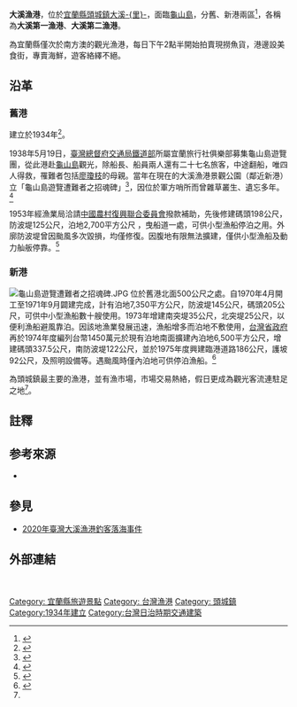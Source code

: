 {{Infobox Port
| name = 大溪漁港<br><small>Daxi Fishing Port
| image = 大溪新港.jpg
| imagesize = 
| caption = 大溪漁港
| country = {{ROC-TW}}
| location = [[宜蘭縣|宜蘭縣]][[頭城鎮|頭城鎮]][[大溪里_(宜蘭縣)|大溪-{里}-]]
| coordinates = {{coord|24.941024|121.902009|display=title, inline}}
| opened = 
| operated =
| owner = [[宜蘭縣政府|宜蘭縣政府]]
| type = [[台灣漁港列表|第二類漁港]]
| sizewater = 
| sizeland = 
| size = 
| berths =
| wharfs = 
| piers = 
| employees =
| leadershiptitle = 
| leader = 
| blankdetailstitle1 = 
| blankdetails1 = 
| blankdetailstitle2 = 
| blankdetails2 = 
| blankdetailstitle3 =波堤
| blankdetails3 
| blankdetailstitle4 =曳船道
| blankdetails4 =
| arrivals = 
| cargotonnage = 
| containervolume = 
| cargovalue = 
| passengertraffic = 
| revenue = 
| profit = 
| blankstatstitle1 =
| blankstats1 =
| blankstatstitle2 =
| blankstats2 =
| blankstatstitle3 =
| blankstats3 =
| website = 
}}

'''大溪漁港'''，位於[[宜蘭縣|宜蘭縣]][[頭城鎮|頭城鎮]][[大溪里_(宜蘭縣)|大溪-{里}-]]，面臨[[龜山島|龜山島]]，分舊、新港兩區<ref name="龜山島社區發展協會">{{Cite web|url=http://gueishan.e-land.gov.tw/html/link6main1.htm|title=景點介紹-大溪漁港|language=zh-tw|publisher=宜蘭縣頭城鎮龜山島社區發展協會|author=|date=|accessdate=2014-07-06|deadurl=yes|archiveurl=https://web.archive.org/web/20090212211339/http://gueishan.e-land.gov.tw/html/link6main1.htm|archivedate=2009-02-12}}</ref>，各稱為'''大溪第一漁港'''、'''大溪第二漁港'''。

為宜蘭縣僅次於南方澳的觀光漁港，每日下午2點半開始拍賣現撈魚貨，港邊設美食街，專賣海鮮，遊客絡繹不絕。

==沿革==

===舊港===
建立於1934年<ref name="大溪里">{{Cite web|url=http://www.dongshan.nat.gov.tw/releaseRedirect.do?unitID=154&pageID=4996|title=宜蘭縣頭城鎮公所-大溪里|language=zh-tw|publisher=宜蘭縣頭城鎮公所|author=|date=|accessdate=2014-07-06|deadurl=yes|archiveurl=https://web.archive.org/web/20140714201704/http://www.dongshan.nat.gov.tw/releaseRedirect.do?unitID=154&pageID=4996|archivedate=2014-07-14}}</ref>。

1938年5月19日，[[臺灣總督府交通局鐵道部|臺灣總督府交通局鐵道部]]所屬宜蘭旅行社俱樂部募集龜山島遊覽團，從此港赴[[龜山島|龜山島]]觀光，除船長、船員兩人還有二十七名旅客，中途翻船，唯四人得救，罹難者包括[[廖瓊枝|廖瓊枝]]的母親。當年在現在的大溪漁港景觀公園（鄰近新港）立「龜山島遊覽遭難者之招魂碑」<ref name="歷史的見證">{{Cite web|url=http://www.youngsun.org.tw:8080/calendar/index.asp?calendar_day=2008/3/10|title=歷史的見證～龜山遊覽遭難者招魂碑誌|language=zh-tw|publisher=財團法人仰山文教基金會|author=|date=2008-03-10|accessdate=2014-07-06|archive-date=2014-07-14|archive-url=https://web.archive.org/web/20140714170254/http://www.youngsun.org.tw:8080/calendar/index.asp?calendar_day=2008%2F3%2F10|dead-url=no}}</ref>，因位於軍方哨所而曾雜草叢生、遺忘多年。<ref name="凍水牡丹：廖瓊枝">{{cite book |author=紀慧玲|chapter=〈序章〉|title=《凍水牡丹：廖瓊枝》|date=2009-11-27|publisher=印刻出版社|location=臺灣|language=zh-tw|isbn=9789866377273}}</ref>

1953年經漁業局洽請[[中國農村復興聯合委員會|中國農村復興聯合委員會]]撥款補助，先後修建碼頭198公尺，防波堤125公尺，泊地2,700平方公尺 ，曳船道一處，可供小型漁船停泊之用。外廓防波堤曾因颱風多次毀損，均僅修復。因腹地有限無法擴建，僅供小型漁船及動力舢舨停靠。<ref name="大溪第一漁港">{{Cite web|url=http://www.twefish.com.tw/modules/tadnews/index.php?nsn=2046|title=大溪第一漁港|language=zh-tw|publisher=台灣漁業聯合網|author=|date=2013-09-01|accessdate=2014-07-06}}{{dead link|date=2017年12月 |bot=InternetArchiveBot |fix-attempted=yes }}</ref>

===新港===
[[File:龜山島遊覽遭難者之招魂碑.JPG|thumb]]
位於舊港北面500公尺之處。自1970年4月開工至1971年9月闢建完成，計有泊地7,350平方公尺，防波堤145公尺，碼頭205公尺，可供中小型漁船數十艘使用。1973年增建南突堤35公尺，北突堤25公尺，以便利漁船避風靠泊。因該地漁業發展迅速，漁船增多而泊地不敷使用，[[台灣省政府|台灣省政府]]再於1974年度編列台幣1450萬元於現有泊地南面擴建內泊地6,500平方公尺，增建碼頭337.5公尺，南防波堤122公尺，並於1975年度興建臨港道路186公尺，護坡92公尺，及照明設備等。遇颱風時僅內泊地可供停泊漁船。<ref name="大溪第二漁港">{{Cite web|url=http://www.twefish.com.tw/modules/tadnews/index.php?nsn=2032|title=大溪第二漁港|language=zh-tw|publisher=台灣漁業聯合網|author=|date=2013-09-02|accessdate=2014-07-06}}{{dead link|date=2017年12月 |bot=InternetArchiveBot |fix-attempted=yes }}</ref> 

為頭城鎮最主要的漁港，並有漁市場，市場交易熱絡，假日更成為觀光客流連駐足之地<ref name="大溪里"></ref>。

==註釋==
{{Reflist|2}}

==参考來源==
{{refbegin}}
*{{clref|李嘉亮|2005|ref= {{cite isbn|9867415825|ref=harv|noedit}}}}
{{refend}}

== 參見 ==
* [[2020年臺灣大溪漁港釣客落海事件|2020年臺灣大溪漁港釣客落海事件]]

==外部連結==
{{Wikisourceshas|漁港法}}

{{台灣漁港|state=collapsed}}

[[Category:_宜蘭縣旅遊景點|Category: 宜蘭縣旅遊景點]]
[[Category:_台灣漁港|Category: 台灣漁港]]
[[Category:_頭城鎮|Category: 頭城鎮]]
[[Category:1934年建立|Category:1934年建立]]
[[Category:台灣日治時期交通建築|Category:台灣日治時期交通建築]]
　